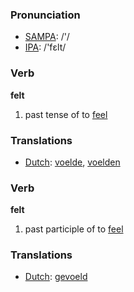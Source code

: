 === Pronunciation ===
*[[w:SAMPA|SAMPA]]: /'/
*[[w:IPA|IPA]]: /'fεlt/

=== Verb ===

'''felt'''

# past tense of to [[feel]]

=== Translations ===
*[[Dutch]]: [[voelde]], [[voelden]]

=== Verb ===

'''felt'''

# past participle of to [[feel]]

=== Translations ===
*[[Dutch]]: [[gevoeld]]